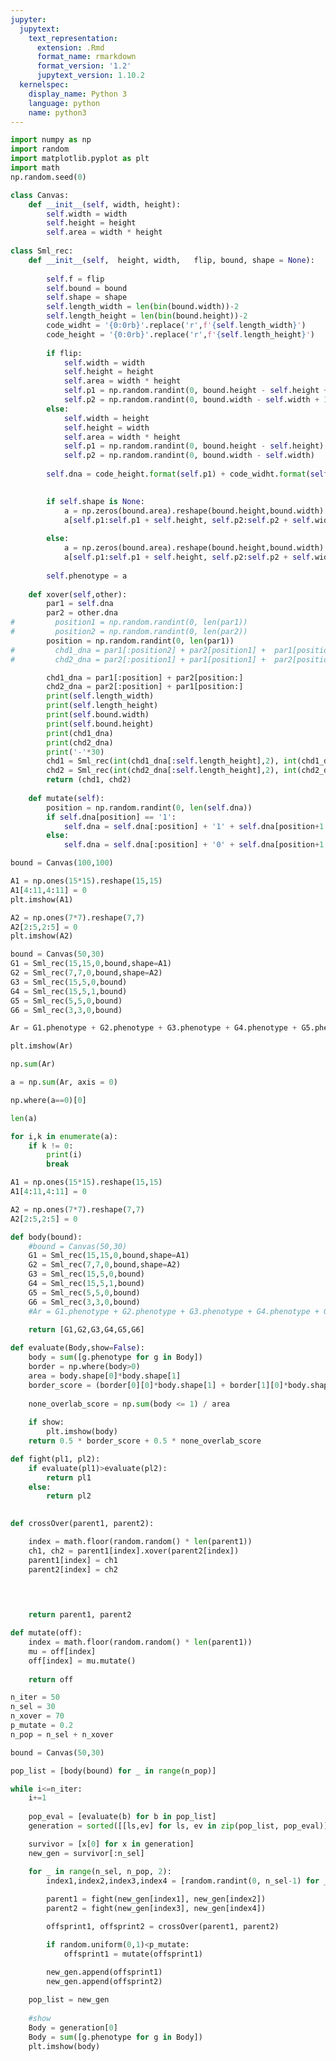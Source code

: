 ```yaml
---
jupyter:
  jupytext:
    text_representation:
      extension: .Rmd
      format_name: rmarkdown
      format_version: '1.2'
      jupytext_version: 1.10.2
  kernelspec:
    display_name: Python 3
    language: python
    name: python3
---
```


```python
import numpy as np
import random
import matplotlib.pyplot as plt
import math
np.random.seed(0)
```

```python
class Canvas:
    def __init__(self, width, height):
        self.width = width
        self.height = height
        self.area = width * height
        
class Sml_rec:
    def __init__(self,  height, width,   flip, bound, shape = None):
        
        self.f = flip
        self.bound = bound
        self.shape = shape
        self.length_width = len(bin(bound.width))-2
        self.length_height = len(bin(bound.height))-2
        code_widht = '{0:0rb}'.replace('r',f'{self.length_width}')
        code_height = '{0:0rb}'.replace('r',f'{self.length_height}')
        
        if flip:
            self.width = width
            self.height = height
            self.area = width * height
            self.p1 = np.random.randint(0, bound.height - self.height + 1)
            self.p2 = np.random.randint(0, bound.width - self.width + 1)
        else:
            self.width = height
            self.height = width
            self.area = width * height
            self.p1 = np.random.randint(0, bound.height - self.height)
            self.p2 = np.random.randint(0, bound.width - self.width)
            
        self.dna = code_height.format(self.p1) + code_widht.format(self.p2) + f'{self.f}'

    
        if self.shape is None:
            a = np.zeros(bound.area).reshape(bound.height,bound.width)
            a[self.p1:self.p1 + self.height, self.p2:self.p2 + self.width] = 1
        
        else:
            a = np.zeros(bound.area).reshape(bound.height,bound.width)
            a[self.p1:self.p1 + self.height, self.p2:self.p2 + self.width] = self.shape
            
        self.phenotype = a
        
    def xover(self,other):
        par1 = self.dna
        par2 = other.dna
#         position1 = np.random.randint(0, len(par1))
#         position2 = np.random.randint(0, len(par2))
        position = np.random.randint(0, len(par1))
#         chd1_dna = par1[:position2] + par2[position1] +  par1[position2+1:]
#         chd2_dna = par2[:position1] + par1[position1] +  par2[position1+1:]

        chd1_dna = par1[:position] + par2[position:]
        chd2_dna = par2[:position] + par1[position:]
        print(self.length_width)
        print(self.length_height)
        print(self.bound.width)
        print(self.bound.height)
        print(chd1_dna)
        print(chd2_dna)
        print('-'*30)
        chd1 = Sml_rec(int(chd1_dna[:self.length_height],2), int(chd1_dna[self.length_height:self.length_height + self.length_width],2), int(chd1_dna[-1],2), self.bound)
        chd2 = Sml_rec(int(chd2_dna[:self.length_height],2), int(chd2_dna[self.length_height:self.length_height + self.length_width],2), int(chd2_dna[-1],2), self.bound)
        return (chd1, chd2)
    
    def mutate(self):
        position = np.random.randint(0, len(self.dna))
        if self.dna[position] == '1':
            self.dna = self.dna[:position] + '1' + self.dna[position+1:]
        else:
            self.dna = self.dna[:position] + '0' + self.dna[position+1:]
```

```python
bound = Canvas(100,100)
```

```python
A1 = np.ones(15*15).reshape(15,15)
A1[4:11,4:11] = 0
plt.imshow(A1)
```

```python
A2 = np.ones(7*7).reshape(7,7)
A2[2:5,2:5] = 0
plt.imshow(A2)
```

```python
bound = Canvas(50,30)
G1 = Sml_rec(15,15,0,bound,shape=A1)
G2 = Sml_rec(7,7,0,bound,shape=A2)
G3 = Sml_rec(15,5,0,bound)
G4 = Sml_rec(15,5,1,bound)
G5 = Sml_rec(5,5,0,bound)
G6 = Sml_rec(3,3,0,bound)
```

```python
Ar = G1.phenotype + G2.phenotype + G3.phenotype + G4.phenotype + G5.phenotype + G6.phenotype
```

```python
plt.imshow(Ar)
```

```python
np.sum(Ar)
```

```python
a = np.sum(Ar, axis = 0)
```

```python
np.where(a==0)[0]
```

```python
len(a)
```

```python
for i,k in enumerate(a):
    if k != 0:
        print(i)
        break
```

```python
A1 = np.ones(15*15).reshape(15,15)
A1[4:11,4:11] = 0

A2 = np.ones(7*7).reshape(7,7)
A2[2:5,2:5] = 0

def body(bound):
    #bound = Canvas(50,30)
    G1 = Sml_rec(15,15,0,bound,shape=A1)
    G2 = Sml_rec(7,7,0,bound,shape=A2)
    G3 = Sml_rec(15,5,0,bound)
    G4 = Sml_rec(15,5,1,bound)
    G5 = Sml_rec(5,5,0,bound)
    G6 = Sml_rec(3,3,0,bound)
    #Ar = G1.phenotype + G2.phenotype + G3.phenotype + G4.phenotype + G5.phenotype + G6.phenotype
    
    return [G1,G2,G3,G4,G5,G6]

def evaluate(Body,show=False):
    body = sum([g.phenotype for g in Body])
    border = np.where(body>0)
    area = body.shape[0]*body.shape[1]
    border_score = (border[0][0]*body.shape[1] + border[1][0]*body.shape[0]) / area
    
    none_overlab_score = np.sum(body <= 1) / area
    
    if show:
        plt.imshow(body)
    return 0.5 * border_score + 0.5 * none_overlab_score

def fight(pl1, pl2):
    if evaluate(pl1)>evaluate(pl2):
        return pl1
    else:
        return pl2
    

def crossOver(parent1, parent2):

    index = math.floor(random.random() * len(parent1))
    ch1, ch2 = parent1[index].xover(parent2[index])
    parent1[index] = ch1
    parent2[index] = ch2


    
    
    return parent1, parent2

def mutate(off):
    index = math.floor(random.random() * len(parent1))
    mu = off[index]
    off[index] = mu.mutate()
    
    return off
```

```python
n_iter = 50
n_sel = 30
n_xover = 70
p_mutate = 0.2
n_pop = n_sel + n_xover

bound = Canvas(50,30)

pop_list = [body(bound) for _ in range(n_pop)]

while i<=n_iter:
    i+=1
    
    pop_eval = [evaluate(b) for b in pop_list]
    generation = sorted([[ls,ev] for ls, ev in zip(pop_list, pop_eval)],key=lambda x: x[1],reverse=True)

    survivor = [x[0] for x in generation]
    new_gen = survivor[:n_sel]

    for _ in range(n_sel, n_pop, 2):
        index1,index2,index3,index4 = [random.randint(0, n_sel-1) for _ in range(4)]
        
        parent1 = fight(new_gen[index1], new_gen[index2])
        parent2 = fight(new_gen[index3], new_gen[index4])

        offsprint1, offsprint2 = crossOver(parent1, parent2)

        if random.uniform(0,1)<p_mutate:
            offsprint1 = mutate(offsprint1)

        new_gen.append(offsprint1)
        new_gen.append(offsprint2)
        
    pop_list = new_gen
    
    #show
    Body = generation[0]
    Body = sum([g.phenotype for g in Body])
    plt.imshow(body)
```

```python

```

